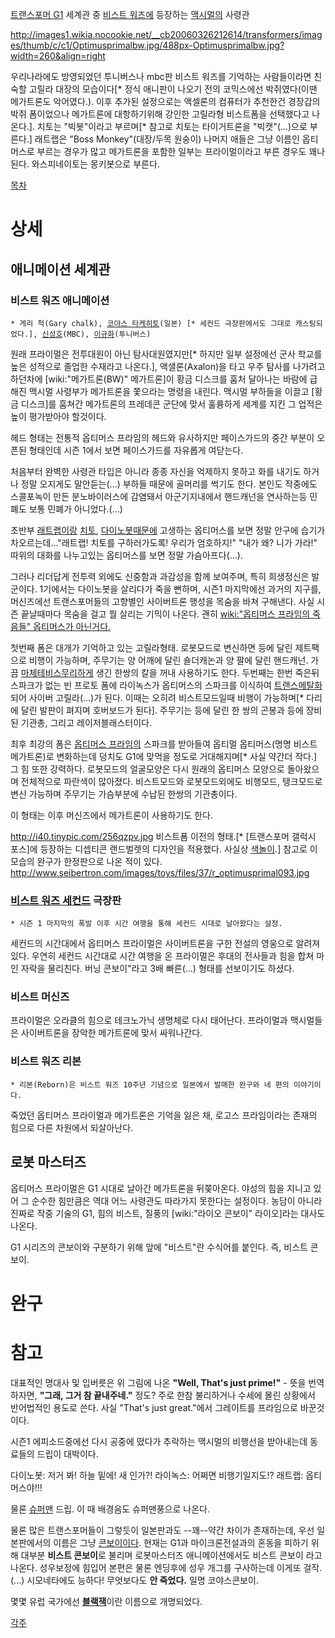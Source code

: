 [[트랜스포머 G1]] 세계관 중 [[비스트 워즈]]에 등장하는 [[맥시멀]]의 사령관

http://images1.wikia.nocookie.net/__cb20060326212614/transformers/images/thumb/c/c1/Optimusprimalbw.jpg/488px-Optimusprimalbw.jpg?width=260&align=right

우리나라에도 방영되었던 투니버스나 mbc판 비스트 워즈를 기억하는 사람들이라면 친숙할 고릴라 대장의 모습이다[* 정식 애니판이 나오기 전의 코믹스에선 박쥐였다(이땐 메가트론도 악어였다.). 이후 추가된 설정으로는 액셀론의 컴퓨터가 추천한건 경장갑의 박쥐 폼이었으나 메가트론에 대항하기위해 강인한 고릴라형 비스트폼을 선택했다고 나온다.]. 치토는 "빅봇"이라고 부르며[* 참고로 치토는 타이거트론을 "빅캣"(...)으로 부른다.] 래트랩은 "Boss Monkey"(대장/두목 원숭이) 나머지 애들은 그냥 이름인 옵티머스로 부르는 경우가 많고 메가트론을 포함한 일부는 프라이멀이라고 부른 경우도 꽤나 된다. 와스피네이토는 몽키봇으로 부른다.

[[목차]]

= 상세 =
== 애니메이션 세계관 ==
=== 비스트 워즈 애니메이션 ===
 * 게리 척(Gary chalk), [[코야스 타케히토]](일본) [* 세컨드 극장판에서도 그대로 캐스팅되었다.], [[신성호]](MBC), [[이규화]](투니버스)

원래 프라이멀은 전투대원이 아닌 탐사대원였지만[* 하지만 일부 설정에선 군사 학교를 높은 성적으로 졸업한 수재라고 나온다.], 액샐론(Axalon)을 타고 우주 탐사를 나가려고 하던차에 [wiki:"메가트론(BW)" 메가트론]이 황금 디스크를 훔처 달아나는 바람에 급해진 맥시멀 사령부가 메가트론을 쫓으라는 명령을 내린다. 맥시멀 부하들을 이끌고 [황금 디스크]를 훔쳐간 메가트론의 프레데콘 군단에 맞서 훌륭하게 세계를 지킨 그 업적은 높이 평가받아야 할것이다.

헤드 형태는 전통적 옵티머스 프라임의 헤드와 유사하지만 페이스가드의 중간 부분이 오픈된 형태인데 시즌 1에서 보면 페이스가드를 자유롭게 여닫는다. 

처음부터 완벽한 사령관 타입은 아니라 종종 자신을 억제하지 못하고 화를 내기도 하거나 정말 오지게도 말안듣는(...) 부하들 때문에 골머리를 썩기도 한다. 본인도 작중에도 스콜포녹이 만든 분노바이러스에 감염돼서 아군기지내에서 핸드캐넌을 연사하는등 민폐도 보통 민폐가 아니었다.(...)

초반부 [[래트랩]]이랑 [[치토]], [[다이노봇]]때문에 고생하는 옵티머스를 보면 정말 안구에 습기가 차오르는데..."래트랩! 치토를 구하러가도록! 우리가 엄호하지!" "내가 왜? 니가 가라!" 따위의 대화를 나누고있는 옵티머스를 보면 정말 가슴아프다(...).

그러나 리더답게 전투력 외에도 신중함과 과감성을 함께 보여주며, 특히 희생정신은 발군이다. 1기에서는 다이노봇을 살리다가 죽을 뻔하며, 시즌1 마지막에선 과거의 지구를, 머신즈에선 트랜스포머들의 고향별인 사이버트론 행성을 목숨을 바쳐 구해낸다. 사실 시즌 끝날때마다 목숨을 걸고 뭘 살리는 기믹이 나온다. 괜히 [[wiki:"옵티머스 프라임의 죽음들" 옵티머스가 아닌거다.]]

첫번째 폼은 대개가 기억하고 있는 고릴라형태. 로봇모드로 변신하면 등에 달린 제트팩으로 비행이 가능하며, 주무기는 양 어깨에 달린 숄더캐논과 양 팔에 달린 핸드캐넌. 가끔 [[마체테]]비스무리하게 생긴 한쌍의 칼을 꺼내 사용하기도 한다.
두번째는 한번 죽은뒤 스파크가 없는 빈 프로토 폼에 라이녹스가 옵티머스의 스파크를 이식하여 [[트랜스메탈]]화 되어 사이버 고릴라(...)가 된다. 이때는 오히려 비스트모드일때 비행이 가능하며[* 다리에 달린 발판이 펴지며 호버보드가 된다]. 주무기는 등에 달린 한 쌍의 곤봉과 등에 장비된 기관총, 그리고 레이저블래스터이다. 

최후 최강의 폼은 [[옵티머스 프라임]]의 스파크를 받아들여 옵티멀 옵티머스(명명 비스트 메가트론)로 변화하는데 덩치도 G1에 맞먹을 정도로 거대해지며[* 사실 약간더 작다.] 그 힘 또한 강력하다. 로봇모드의 얼굴모양은 다시 원래의 옵티머스 모양으로 돌아왔으며 전체적으로 파란색이 많아졌다. 비스트모드와 로봇모드외에도 비행모드, 탱크모드로 변신 가능하며 주무기는 가슴부분에 수납된 한쌍의 기관총이다. 


이 형태는 이후 머신즈에서 메가트론이 사용하기도 한다.

http://i40.tinypic.com/256qzpv.jpg
비스트폼 이전의 형태.[* [트랜스포머 갤럭시 포스]에 등장하는 디셉티콘 랜드벌렛의 디자인을 적용했다. 사실상 [[색놀이]].]
참고로 이 모습의 완구가 한정판으로 나온 적이 있다.
http://www.seibertron.com/images/toys/files/37/r_optimusprimal093.jpg

=== [[비스트 워즈 세컨드]] 극장판 ===
 * 시즌 1 마지막의 폭발 이후 시간 여행을 통해 세컨드 시대로 날아왔다는 설정.

세컨드의 시간대에서 옵티머스 프라이멀은 사이버트론을 구한 전설의 영웅으로 알려져있다. 우연히 세컨드 시간대로 시간 여행을 온 프라이멀은 후대의 전사들과 힘을 합쳐 마인 자락을 물리친다. 버닝 콘보이"라고 3배 빠른(...) 형태를 선보이기도 하셨다. 

=== 비스트 머신즈 ===
프라이멀은 오라클의 힘으로 테크노가닉 생명체로 다시 태어난다. 프라이멀과 맥시멀들은 사이버트론을 장악한 메가트론에 맞서 싸워나간다.

=== 비스트 워즈 리본 ===
 * 리본(Reborn)은 비스트 워즈 10주년 기념으로 일본에서 발매한 완구와 네 편의 이야기이다. 

죽었던 옵티머스 프라이멀과 메가트론은 기억을 잃은 채, 로고스 프라임이라는 존재의 힘으로 다른 차원에서 되살아난다.

== 로봇 마스터즈 ==
옵티머스 프라이멀은 G1 시대로 날아간 메가트론을 뒤쫒아온다. 야성의 힘을 지니고 있어 그 순수한 힘만큼은 역대 어느 사령관도 따라가지 못한다는 설정이다. 농담이 아니라 진짜로 작중 기술의 G1, 힘의 비스트, 질풍의 [wiki:"라이오 콘보이" 라이오]라는 대사도 나온다.

G1 시리즈의 콘보이와 구분하기 위해 앞에 "비스트"란 수식어를 붙인다. 즉, 비스트 콘보이.

= 완구 =

= 참고 =
대표적인 명대사 및 입버릇은 위 그림에 나온 '''"Well, That's just prime!"'''
- 뜻을 번역하자면, '''"그래, 그거 참 끝내주네."''' 정도? 주로 한참 불리하거나 수세에 몰린 상황에서 반어법적인 용도로 쓴다.
사실 "That's just great."에서 그레이트를 프라임으로 바꾼것이다.

시즌1 에피소드중에선 다시 공중에 떴다가 추락하는 맥시멀의 비행선을 받아내는데 동료들의 드립이 대박이다.

다이노봇: 저거 봐! 하늘 밑에! 새 인가?!
라이녹스: 어쩌면 비행기일지도!?
래트랩: 옵티머스야!!!

물론 [[슈퍼맨]] 드립. 이 때 배경음도 슈퍼맨풍으로 나온다.

물론 많은 트랜스포머들이 그렇듯이 일본판과도 --꽤--약간 차이가 존재하는데, 우선 일본판에서의 이름은 그냥 [[콘보이]]이다. 현재는 G1과 마이크론전설과의 혼동을 피하기 위해 대부분 '''비스트 콘보이'''로 불리며 로봇마스터즈 애니메이션에서도 비스트 콘보이 라고 나온다. 성우보정에 힘입어 본편은 물론 엔딩후에 성우 개그를 구사하는데 이게또 걸작.(...) 시모네타에도 능하다! 무엇보다도 '''안 죽었다.''' 일명 코야스콘보이. 

몇몇 유럽 국가에선 '''[[블랙잭]]'''이란 이름으로 개명되었다.

[[각주]]
